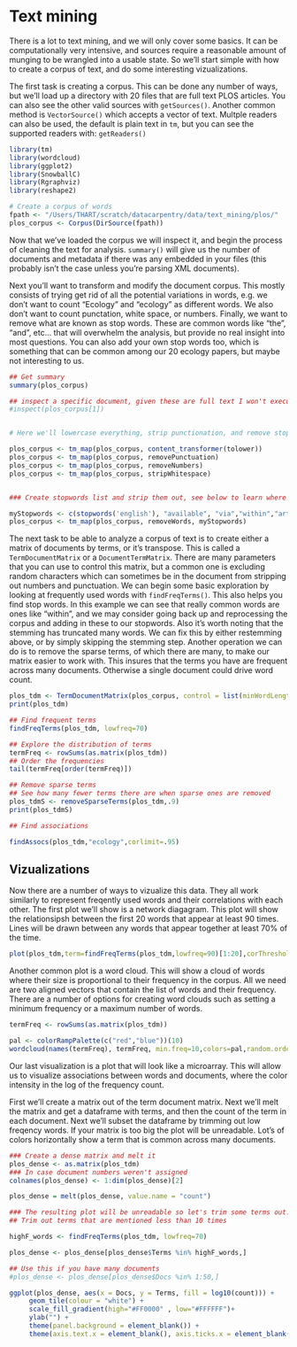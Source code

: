 Text mining
========================================================
There is a lot to text mining, and we will only cover some basics.  It can be computationally very intensive, and sources require a reasonable amount of munging to be wrangled into a usable state.  So we'll start simple with how to create a corpus of text, and do some interesting vizualizations.

The first task is creating a corpus.  This can be done any number of ways, but we'll load up a directory with 20 files that are full text PLOS articles.  You can also see the other valid sources with `getSources()`.  Another common method is `VectorSource()` which accepts a vector of text.  Multple readers can also be used, the default is plain text in `tm`, but you can see the supported readers with: `getReaders()`

```r
library(tm)
library(wordcloud)
library(ggplot2)
library(SnowballC)
library(Rgraphviz)
library(reshape2)

# Create a corpus of words
fpath <- "/Users/THART/scratch/datacarpentry/data/text_mining/plos/"
plos_corpus <- Corpus(DirSource(fpath))


```

Now that we've loaded the corpus we will inspect it, and begin the process of cleaning the text for analysis. `summary()` will give us the number of documents and metadata if there was any embedded in your files (this probably isn't the case unless you're parsing XML documents).

Next you'll want to transform and modify the document corpus.  This mostly consists of trying get rid of all the potential variations in words, e.g. we don't want to count "Ecology" and "ecology" as different words.  We also don't want to count punctation, white space, or numbers.  Finally, we want to remove what are known as stop words.  These are common words like "the", "and", etc... that will overwhelm the analysis, but provide no real insight into most questions.  You can also add your own stop words too, which is something that can be common among our 20 ecology papers, but maybe not interesting to us. 

```r

## Get summary
summary(plos_corpus)

## inspect a specific document, given these are full text I won't execute this command
#inspect(plos_corpus[1])


# Here we'll lowercase everything, strip punctionation, and remove stop words

plos_corpus <- tm_map(plos_corpus, content_transformer(tolower))
plos_corpus <- tm_map(plos_corpus, removePunctuation)
plos_corpus <- tm_map(plos_corpus, removeNumbers)
plos_corpus <- tm_map(plos_corpus, stripWhitespace)


### Create stopwords list and strip them out, see below to learn where I found my stopwords.

myStopwords <- c(stopwords('english'), "available", "via","within","article","also","can","type","unit","table","generally","use","similar", "one", "may","using","study","oikos","far","articles","dealing","journals","published","fields")
plos_corpus <- tm_map(plos_corpus, removeWords, myStopwords)

```


The next task to be able to analyze a corpus of text is to create either a matrix of documents by terms, or it's transpose.  This is called a `TermDocumentMatrix` or a `DocumentTermMatrix`.  There are many parameters that you can use to control this matrix, but a common one is excluding random characters which can sometimes be in the document from stripping out numbers and punctuation. We can begin some basic exploration by looking at frequently used words with `findFreqTerms()`.
This also helps you find stop words.  In this example we can see that really common words are ones like "within", and we may consider going back up and reprocessing the corpus and adding in these to our stopwords.  Also it's worth noting that the stemming has truncated many words.  We can fix this by either restemming above, or by simply skipping the stemming step.  Another operation we can do is to remove the sparse terms, of which there are many, to make our matrix easier to work with.  This insures that the terms you have are frequent across many documents.  Otherwise a single document could drive word count.




```r
plos_tdm <- TermDocumentMatrix(plos_corpus, control = list(minWordLength = 3))
print(plos_tdm)

## Find frequent terms
findFreqTerms(plos_tdm, lowfreq=70)

## Explore the distribution of terms
termFreq <- rowSums(as.matrix(plos_tdm))
## Order the frequencies
tail(termFreq[order(termFreq)])

## Remove sparse terms
## See how many fewer terms there are when sparse ones are removed
plos_tdmS <- removeSparseTerms(plos_tdm,.9)
print(plos_tdmS)

## Find associations

findAssocs(plos_tdm,"ecology",corlimit=.95)

```


## Vizualizations

Now there are a number of ways to vizualize this data.  They all work similarly to represent freqently used words and their correlations with each other.  The first plot we'll show is a network diagagram.  This plot will show the relationsipsh between the first 20 words that appear at least 90 times.  Lines will be drawn between any words that appear together at least 70% of the time.

```r

plot(plos_tdm,term=findFreqTerms(plos_tdm,lowfreq=90)[1:20],corThreshold=.7)


```

Another common plot is a word cloud.  This will show a cloud of words where their size is proportional to their frequency in the corpus.  All we need are two aligned vectors that contain the list of words and their frequency.  There are a number of options for creating word clouds such as setting a minimum frequency or a maximum number of words.

```r

termFreq <- rowSums(as.matrix(plos_tdm))

pal <- colorRampPalette(c("red","blue"))(10)
wordcloud(names(termFreq), termFreq, min.freq=10,colors=pal,random.order=TRUE, max.words=100)


```

Our last visualization is a plot that will look like a microarray. This will allow us to visualize associations between words and documents, where the color intensity in the log of the frequency count. 

First we'll create a matrix out of the term document matrix.  Next we'll melt the matrix and get a dataframe with terms, and then the count of the term in each document. Next we'll subset the dataframe by trimming out low freqency words. If your matrix is too big the plot will be unreadable. Lot's of colors horizontally show a term that is common across many documents.  

```r
### Create a dense matrix and melt it
plos_dense <- as.matrix(plos_tdm)
### In case document numbers weren't assigned
colnames(plos_dense) <- 1:dim(plos_dense)[2]

plos_dense = melt(plos_dense, value.name = "count")

### The resulting plot will be unreadable so let's trim some terms out.
## Trim out terms that are mentioned less than 10 times

highF_words <- findFreqTerms(plos_tdm, lowfreq=70)

plos_dense <- plos_dense[plos_dense$Terms %in% highF_words,]

## Use this if you have many documents
#plos_dense <- plos_dense[plos_dense$Docs %in% 1:50,]

ggplot(plos_dense, aes(x = Docs, y = Terms, fill = log10(count))) +
     geom_tile(colour = "white") +
     scale_fill_gradient(high="#FF0000" , low="#FFFFFF")+
     ylab("") +
     theme(panel.background = element_blank()) +
     theme(axis.text.x = element_blank(), axis.ticks.x = element_blank())

```

